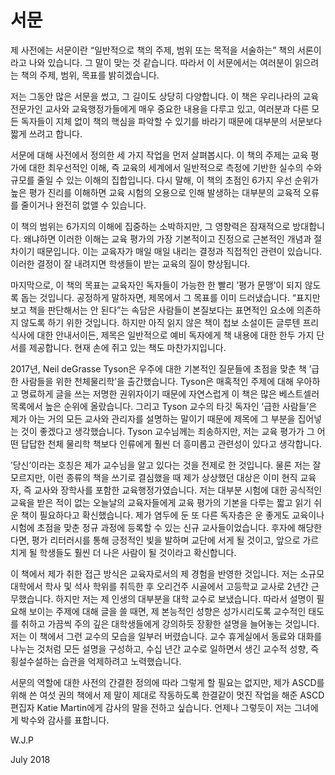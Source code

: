 # 서문 {.unnumbered}

제 사전에는 서문이란 "일반적으로 책의 주제, 범위 또는 목적을 서술하는" 책의 서론이라고 나와 있습니다. 그 말이 맞는 것 같습니다. 따라서 이 서문에서는 여러분이 읽으려는 책의 주제, 범위, 목표를 밝히겠습니다.

저는 그동안 많은 서문을 썼고, 그 길이도 상당히 다양합니다. 이 책은 우리나라의 교육 전문가인 교사와 교육행정가들에게 매우 중요한 내용을 다루고 있고, 여러분과 다른 모든 독자들이 지체 없이 책의 핵심을 파악할 수 있기를 바라기 때문에 대부분의 서문보다 짧게 쓰려고 합니다.

서문에 대해 사전에서 정의한 세 가지 작업을 먼저 살펴봅시다. 이 책의 주제는 교육 평가에 대한 최우선적인 이해, 즉 교육의 세계에서 일반적으로 측정에 기반한 실수의 수와 규모를 줄일 수 있는 이해의 집합입니다. 다시 말해, 이 책의 초점인 6가지 우선 순위가 높은 평가 진리를 이해하면 교육 시험의 오용으로 인해 발생하는 대부분의 교육적 오류를 줄이거나 완전히 없앨 수 있습니다.

이 책의 범위는 6가지의 이해에 집중하는 소박하지만, 그 영향력은 잠재적으로 방대합니다. 왜냐하면 이러한 이해는 교육 평가의 가장 기본적이고 진정으로 근본적인 개념과 절차이기 때문입니다. 이는 교육자가 매일 매일 내리는 결정과 직접적인 관련이 있습니다. 이러한 결정이 잘 내려지면 학생들이 받는 교육의 질이 향상됩니다.

마지막으로, 이 책의 목표는 교육자인 독자들이 가능한 한 빨리 '평가 문맹'이 되지 않도록 돕는 것입니다. 공정하게 말하자면, 제목에서 그 목표를 이미 드러냈습니다. "표지만 보고 책을 판단해서는 안 된다"는 속담은 사람들이 본질보다는 표면적인 요소에 의존하지 않도록 하기 위한 것입니다. 하지만 아직 읽지 않은 책이 첩보 소설이든 글루텐 프리 식사에 대한 안내서이든, 제목은 일반적으로 예비 독자에게 책 내용에 대한 한두 가지 단서를 제공합니다. 현재 손에 쥐고 있는 책도 마찬가지입니다.

2017년, Neil deGrasse Tyson은 우주에 대한 기본적인 질문들에 초점을 맞춘 책 '급한 사람들을 위한 천체물리학'을 출간했습니다. Tyson은 매혹적인 주제에 대해 우아하고 명료하게 글을 쓰는 저명한 권위자이기 때문에 자연스럽게 이 책은 많은 베스트셀러 목록에서 높은 순위에 올랐습니다. 그리고 Tyson 교수의 타깃 독자인 '급한 사람들'은 제가 아는 거의 모든 교사와 관리자를 설명하는 말이기 때문에 제목에 그 부분을 집어넣는 것이 좋겠다고 생각했습니다. Tyson 교수님께는 죄송하지만, 저는 교육 평가가 그 어떤 답답한 천체 물리학 책보다 인류에게 훨씬 더 흥미롭고 관련성이 있다고 생각합니다.

'당신'이라는 호칭은 제가 교수님을 알고 있다는 것을 전제로 한 것입니다. 물론 저는 잘 모르지만, 이런 종류의 책을 쓰기로 결심했을 때 제가 상상했던 대상은 이미 현직 교육자, 즉 교사와 장학사를 포함한 교육행정가였습니다. 저는 대부분 시험에 대한 공식적인 교육을 받은 적이 없는 오늘날의 교육자들에게 교육 평가의 기본을 다루는 짧고 읽기 쉬운 책이 필요하다고 확신했습니다. 제가 염두에 둔 또 다른 독자층은 운 좋게도 교육이나 시험에 초점을 맞춘 정규 과정에 등록할 수 있는 신규 교사들이었습니다. 후자에 해당한다면, 평가 리터러시를 통해 긍정적인 빛을 발하며 교단에 서게 될 것이고, 앞으로 가르치게 될 학생들도 훨씬 더 나은 사람이 될 것이라고 확신합니다.

이 책에서 제가 취한 접근 방식은 교육자로서의 제 경험을 반영한 것입니다. 저는 소규모 대학에서 학사 및 석사 학위를 취득한 후 오리건주 시골에서 고등학교 교사로 2년간 근무했습니다. 하지만 저는 제 인생의 대부분을 대학 교수로 보냈습니다. 따라서 설명이 필요해 보이는 주제에 대해 글을 쓸 때면, 제 본능적인 성향은 성가시리도록 교수적인 태도를 취하고 가끔씩 주의 깊은 대학생들에게 강의하듯 장황한 설명을 늘어놓는 것입니다. 저는 이 책에서 그런 교수의 모습을 일부러 버렸습니다. 교수 휴게실에서 동료와 대화를 나누는 것처럼 모든 설명을 구성하고, 수십 년간 교수로 일하면서 생긴 교수적 성향, 즉 횡설수설하는 습관을 억제하려고 노력했습니다.

서문의 역할에 대한 사전의 간결한 정의에 따라 그렇게 할 필요는 없지만, 제가 ASCD를 위해 쓴 여섯 권의 책에서 제 말이 제대로 작동하도록 한결같이 멋진 작업을 해준 ASCD 편집자 Katie Martin에게 감사의 말을 전하고 싶습니다. 언제나 그렇듯이 저는 그녀에게 박수와 감사를 표합니다.

W.J.P

July 2018
